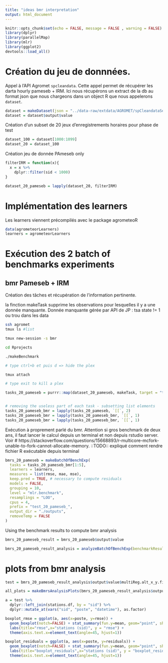 ```yaml
---
title: "ideas bmr interpretation"
output: html_document
---
```


```r
knitr::opts_chunk$set(echo = FALSE, message = FALSE , warning = FALSE)
library(dplyr)
library(parallelMap)
library(mlr)
library(ggplot2)
devtools::load_all()
```


# Création du jeu de donnnées.

Appel à l'API Agromet `spcleandata`. Cette appel permet de récupérer les darta hourly pameseb + IRM.
Ici nous récupérons un extract de la db au format json que nous chargeons dans un object R que nous appelerons `dataset`.
```r

dataset = makeDataset(json = "../data-raw/extdata/AGROMET/spCleandataSensorstsaForallFm2016-01-01To2017-12-31.json", sensors = "tsa" )
dataset = dataset$output$value
```

Création d'un subset de 20 jeux d'enregistrements horaires pour phase de test
```r
dataset_100 = dataset[1000:1099]
dataset_20 = dataset_100
```

Création jeu de donnée PAmeseb only
```r
filterIRM = function(x){
  x = x %>%
    dplyr::filter(sid < 1000)
}

dataset_20_pameseb = lapply(dataset_20, filterIRM)
```

# Implémentation des learners

Les learners viennent précompilés avec le package agrometeoR
```r
data(agrometeorLearners)
learners = agrometeorLearners
```


# Exécution des 2 batch of benchmarks experiments

## bmr Pameseb + IRM

Création des tâches et récupération de l'information pertinente. 

la finction makeTask supprime les observations pour lesquelles il y a une donnée manquante. Donnée manquante gérée par API de JP : tsa state != 1 ou trou dans les data

```bash
ssh agromet
tmux ls #list

tmux new-session -s bmr

cd Rprojects

./makeBenchmark

# type ctrl+b et puis d => hide the plex

tmux attach

# type exit to kill a plex
```


```r
tasks_20_pameseb = purrr::map(dataset_20_pameseb, makeTask, target = "tsa")


# removing the useless part of each task - subsetting list elements
tasks_20_pameseb_bmr = lapply(tasks_20_pameseb, `[[`, 2)
tasks_20_pameseb_bmr = lapply(tasks_20_pameseb_bmr, `[[`, 1)
tasks_20_pameseb_bmr = lapply(tasks_20_pameseb_bmr, `[[`, 1)
```

Exécution à proprement parlé du bmr. Attention si gros benchmark de deux ans, il faut lancer le calcul depuis un terminal et non depuis rstudio server. Voir # https://stackoverflow.com/questions/15668893/r-multicore-mcfork-unable-to-fork-cannot-allocate-memory.
::TODO:: expliqué comment rendre fichier R exécutable depuis terminal
```r
bmrs_20_pameseb = makeBatchOfBenchExp(
  tasks = tasks_20_pameseb_bmr[1:5],
  learners = learners,
  measures = list(rmse, mae, mse),
  keep.pred = TRUE, # necessary to compute residuals
  models = FALSE,
  grouping = 10,
  level = "mlr.benchmark",
  resamplings = "LOO",
  cpus = 4, 
  prefix = "test_20_pameseb_",
  output_dir = "./outputs",
  removeTemp = FALSE
)
```

Using the benchmark results to compute bmr analysis
```r
bmrs_20_pameseb_result = bmrs_20_pameseb$output$value

bmrs_20_pameseb_result_analysis = analyzeBatchOfBenchExp(benchmarkResult = bmrs_20_pameseb_result, tasks = tasks_20_pameseb[1:5])
```


# plots from bmr analysis
```r
test = bmrs_20_pameseb_result_analysis$output$value$multiReg.alt_x_y.filtered$data_summary

all_plots = makeBmrsAnalysisPlots(bmrs_20_pameseb_result_analysis$output$value$)

a = test %>%
  dplyr::left_join(stations.df, by = "sid") %>%
  dplyr::mutate_at(vars("sid", "poste", "datetime"), as.factor)

boxplot_rmse = ggplot(a, aes(x=poste, y=rmse)) + 
  geom_boxplot(notch=FALSE) + stat_summary(fun.y=mean, geom="point", shape=23, size=2) +
  labs(title="rmse",x="stations (sid)", y = "rmse") +
  theme(axis.text.x=element_text(angle=45, hjust=1))

boxplot_residuals = ggplot(a, aes(x=poste, y=residuals)) + 
  geom_boxplot(notch=FALSE) + stat_summary(fun.y=mean, geom="point", shape=23, size=2) +
  labs(title="boxplot_residuals",x="stations (sid)", y = "boxplot_residuals") +
  theme(axis.text.x=element_text(angle=45, hjust=1))
```






